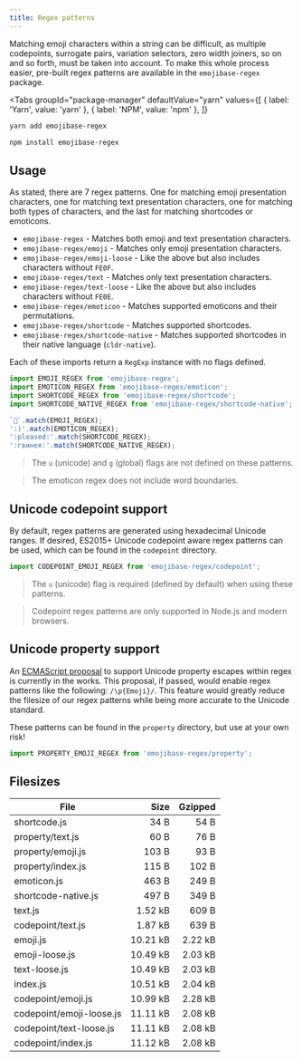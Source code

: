 ```yaml
---
title: Regex patterns
---
```



Matching emoji characters within a string can be difficult, as multiple codepoints, surrogate pairs,
variation selectors, zero width joiners, so on and so forth, must be taken into account. To make
this whole process easier, pre-built regex patterns are available in the `emojibase-regex` package.

<Tabs
  groupId="package-manager"
  defaultValue="yarn"
  values={[
    { label: 'Yarn', value: 'yarn' },
    { label: 'NPM', value: 'npm' },
  ]}
>
  <TabItem value="yarn">

```bash
yarn add emojibase-regex
```

  </TabItem>
  <TabItem value="npm">

```bash
npm install emojibase-regex
```

  </TabItem>
</Tabs>

## Usage

As stated, there are 7 regex patterns. One for matching emoji presentation characters, one for
matching text presentation characters, one for matching both types of characters, and the last for
matching shortcodes or emoticons.

- `emojibase-regex` - Matches both emoji and text presentation characters.
- `emojibase-regex/emoji` - Matches only emoji presentation characters.
- `emojibase-regex/emoji-loose` - Like the above but also includes characters without `FE0F`.
- `emojibase-regex/text` - Matches only text presentation characters.
- `emojibase-regex/text-loose` - Like the above but also includes characters without `FE0E`.
- `emojibase-regex/emoticon` - Matches supported emoticons and their permutations.
- `emojibase-regex/shortcode` - Matches supported shortcodes.
- `emojibase-regex/shortcode-native` - Matches supported shortcodes in their native language
  (`cldr-native`).

Each of these imports return a `RegExp` instance with no flags defined.

```ts
import EMOJI_REGEX from 'emojibase-regex';
import EMOTICON_REGEX from 'emojibase-regex/emoticon';
import SHORTCODE_REGEX from 'emojibase-regex/shortcode';
import SHORTCODE_NATIVE_REGEX from 'emojibase-regex/shortcode-native';

`🙂`.match(EMOJI_REGEX);
':)'.match(EMOTICON_REGEX);
':pleased:'.match(SHORTCODE_REGEX);
':гвинея:'.match(SHORTCODE_NATIVE_REGEX);
```

> The `u` (unicode) and `g` (global) flags are not defined on these patterns.

> The emoticon regex does not include word boundaries.

## Unicode codepoint support

By default, regex patterns are generated using hexadecimal Unicode ranges. If desired, ES2015+
Unicode codepoint aware regex patterns can be used, which can be found in the `codepoint` directory.

```ts
import CODEPOINT_EMOJI_REGEX from 'emojibase-regex/codepoint';
```

> The `u` (unicode) flag is required (defined by default) when using these patterns.

> Codepoint regex patterns are only supported in Node.js and modern browsers.

## Unicode property support

An [ECMAScript proposal](https://github.com/tc39/proposal-regexp-unicode-property-escapes) to
support Unicode property escapes within regex is currently in the works. This proposal, if passed,
would enable regex patterns like the following: `/\p{Emoji}/`. This feature would greatly reduce the
filesize of our regex patterns while being more accurate to the Unicode standard.

These patterns can be found in the `property` directory, but use at your own risk!

```ts
import PROPERTY_EMOJI_REGEX from 'emojibase-regex/property';
```

## Filesizes

| File                     |     Size | Gzipped |
| ------------------------ | -------: | ------: |
| shortcode.js             |     34 B |    54 B |
| property/text.js         |     60 B |    76 B |
| property/emoji.js        |    103 B |    93 B |
| property/index.js        |    115 B |   102 B |
| emoticon.js              |    463 B |   249 B |
| shortcode-native.js      |    497 B |   349 B |
| text.js                  |  1.52 kB |   609 B |
| codepoint/text.js        |  1.87 kB |   639 B |
| emoji.js                 | 10.21 kB | 2.22 kB |
| emoji-loose.js           | 10.49 kB | 2.03 kB |
| text-loose.js            | 10.49 kB | 2.03 kB |
| index.js                 | 10.51 kB | 2.04 kB |
| codepoint/emoji.js       | 10.99 kB | 2.28 kB |
| codepoint/emoji-loose.js | 11.11 kB | 2.08 kB |
| codepoint/text-loose.js  | 11.11 kB | 2.08 kB |
| codepoint/index.js       | 11.12 kB | 2.08 kB |
